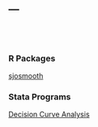 ---
---
<br><br>  

###  R Packages  
<a href="sjosmooth">sjosmooth</a>

###  Stata Programs  
<a href="https://github.com/ddsjoberg/stata.dca">Decision Curve Analysis</a>